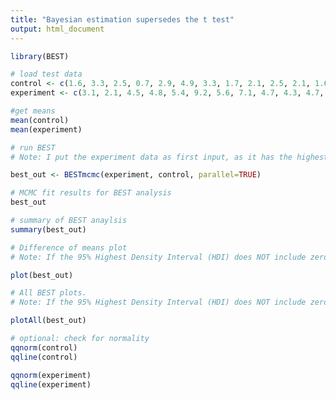 ---
title: "Bayesian estimation supersedes the t test"
output: html_document
---

```{r}
library(BEST)
```

```{r}
# load test data
control <- c(1.6, 3.3, 2.5, 0.7, 2.9, 4.9, 3.3, 1.7, 2.1, 2.5, 2.1, 1.6, 2.6, 7.2, 6.6)
experiment <- c(3.1, 2.1, 4.5, 4.8, 5.4, 9.2, 5.6, 7.1, 4.7, 4.3, 4.7, 5.7, 6.7, 10.1,5.4)
```

```{r}
#get means
mean(control)
mean(experiment)
```

```{r}
# run BEST
# Note: I put the experiment data as first input, as it has the highest mean, otherwise negative values in output, which does not make sense for this context. 

best_out <- BESTmcmc(experiment, control, parallel=TRUE)

```

```{r}
# MCMC fit results for BEST analysis
best_out
```

```{r}
# summary of BEST anaylsis
summary(best_out)
```

```{r}
# Difference of means plot 
# Note: If the 95% Highest Density Interval (HDI) does NOT include zero, then there is a credible difference.

plot(best_out)

```

```{r}
# All BEST plots.
# Note: If the 95% Highest Density Interval (HDI) does NOT include zero, then there is a credible difference.

plotAll(best_out)

```

```{r}
# optional: check for normality
qqnorm(control)
qqline(control)

qqnorm(experiment)
qqline(experiment)
```
